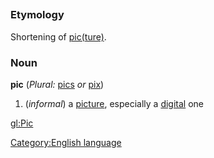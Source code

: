 =={{en}}==
[[Category:English language]]
===Etymology===
Shortening of [[picture|pic(ture)]].
===Noun===
'''pic''' (''Plural:'' [[pics]] ''or'' [[pix]])

#(''informal'') a [[picture]], especially a [[digital]] one

[[gl:Pic]]